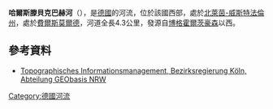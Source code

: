 {{Expand language|1=de|time=2020-07-25T09:49:33+00:00}}
{{Coord|52|2|22.48|N|8|12|51.80|E|display=title}}

'''哈爾斯滕貝克巴赫河'''（{{lang-de|Halstenbecker Bach}}），是[[德國|德國]]的河流，位於該國西部，處於[[北萊茵-威斯特法倫州|北萊茵-威斯特法倫州]]，處於[[費爾斯莫爾德|費爾斯莫爾德]]，河道全長4.3公里，發源自[[博格霍爾茨豪森|博格霍爾茨豪森]]以西。

==參考資料==
* [http://www.tim-online.nrw.de/tim-online/nutzung/index.html Topographisches Informationsmanagement, Bezirksregierung Köln, Abteilung GEObasis NRW]{{WebCite|url=https://www.webcitation.org/66qD6yoDr?url=http://www.tim-online.nrw.de/tim-online/nutzung/index.html |date=20120411091906 |dateformat=iso }}

{{Germany-geo-stub}}
[[Category:德國河流|Category:德國河流]]